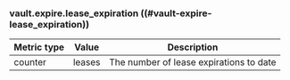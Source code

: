 ### vault.expire.lease_expiration ((#vault-expire-lease_expiration))

Metric type | Value  | Description
----------- | ------ | -----------
counter     | leases | The number of lease expirations to date